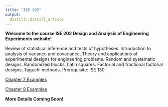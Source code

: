 ```yaml
---
title: "ISE 202"
output: 
  distill::distill_article
---
```



**Welcome to the course ISE 202 Design and Analysis of Engineering Experiments website!**

Review of statistical inference and tests of hypotheses. Introduction to analysis of variance and covariance. Theory and applications of experimental designs for engineering problems. Random and systematic designs. Randomized blocks. Latin squares. Factorial and fractional factorial designs. Taguchi methods. Prerequisite: ISE 130.  

[Chapter 7 Examples](./doe/DOE_chapter7_examples.html)

[Chapter 8 Examples](./doe/DOE_chapter8_examples.html)

**More Details Coming Soon!**
